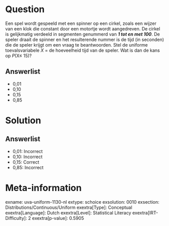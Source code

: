 Question
========

Een spel wordt gespeeld met een spinner op een cirkel, zoals een wijzer
van een klok die constant door een motortje wordt aangedreven. De cirkel
is gelijkmatig verdeeld in segmenten genummerd van ***1 tot en met
100***. De speler draait de spinner en het resulterende nummer is de
tijd (in seconden) die de speler krijgt om een vraag te beantwoorden.
Stel de uniforme toevalsvariabele *X* = de hoeveelheid tijd van de
speler. Wat is dan de kans op *P*(X≤ 15)?\

Answerlist
----------

* 0,01
* 0,10
* 0,15
* 0,85

Solution
========

Answerlist
----------

* 0,01: Incorrect
* 0,10: Incorrect
* 0,15: Correct
* 0,85: Incorrect

Meta-information
================
exname: uva-uniform-1130-nl
extype: schoice
exsolution: 0010
exsection: Distributions/Continuous/Uniform
exextra[Type]: Conceptual
exextra[Language]: Dutch
exextra[Level]: Statistical Literacy
exextra[IRT-Difficulty]: 2
exextra[p-value]: 0.5905

